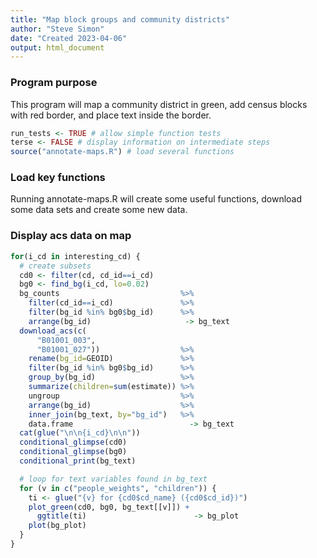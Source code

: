 ```yaml
---
title: "Map block groups and community districts"
author: "Steve Simon"
date: "Created 2023-04-06"
output: html_document
---
```


### Program purpose

This program will map a community district in green, add census blocks with red border, and place text inside the border.

```r
run_tests <- TRUE # allow simple function tests
terse <- FALSE # display information on intermediate steps
source("annotate-maps.R") # load several functions
```

### Load key functions

Running annotate-maps.R will create some useful functions, download some data sets and create some new data. 

### Display acs data on map

```r
for(i_cd in interesting_cd) {
  # create subsets
  cd0 <- filter(cd, cd_id==i_cd)
  bg0 <- find_bg(i_cd, lo=0.02)
  bg_counts                           %>%
    filter(cd_id==i_cd)               %>%
    filter(bg_id %in% bg0$bg_id)      %>%
    arrange(bg_id)                     -> bg_text
  download_acs(c(
      "B01001_003", 
      "B01001_027"))                  %>%
    rename(bg_id=GEOID)               %>%
    filter(bg_id %in% bg0$bg_id)      %>%
    group_by(bg_id)                   %>%
    summarize(children=sum(estimate)) %>%
    ungroup                           %>%
    arrange(bg_id)                    %>%
    inner_join(bg_text, by="bg_id")   %>%
    data.frame                          -> bg_text
  cat(glue("\n\n{i_cd}\n\n"))
  conditional_glimpse(cd0)
  conditional_glimpse(bg0)
  conditional_print(bg_text)

  # loop for text variables found in bg_text
  for (v in c("people_weights", "children")) {
    ti <- glue("{v} for {cd0$cd_name} ({cd0$cd_id})")
    plot_green(cd0, bg0, bg_text[[v]]) +
      ggtitle(ti)                        -> bg_plot
    plot(bg_plot)
  }
}
```

